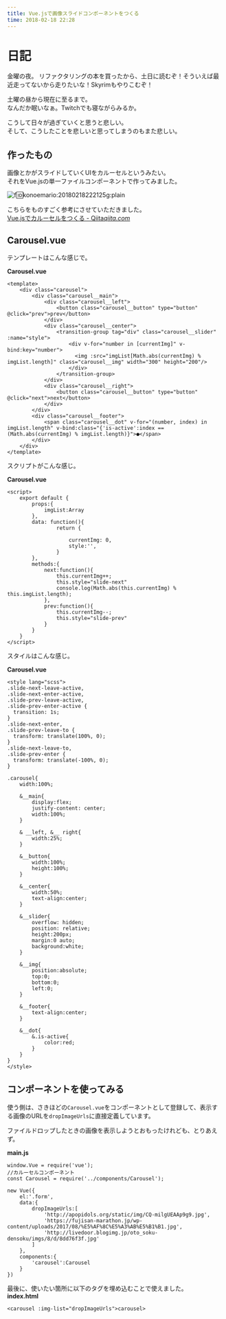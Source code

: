 ```yaml
---
title: Vue.jsで画像スライドコンポーネントをつくる
time: 2018-02-18 22:28
---
```


# 日記

金曜の夜。 リファクタリングの本を買ったから、土日に読むぞ！そういえば最近走ってないから走りたいな！Skyrimもやりこむぞ！

土曜の昼から現在に至るまで。  
なんだか眠いなぁ。Twitchでも寝ながらみるか。

こうして日々が過ぎていくと思うと悲しい。  
そして、こうしたことを悲しいと思ってしまうのもまた悲しい。

## 作ったもの

画像とかがスライドしていくUIをカルーセルというみたい。  
それをVue.jsの単一ファイルコンポーネントで作ってみました。

![f:id:konoemario:20180218222125g:plain](https://cdn-ak.f.st-hatena.com/images/fotolife/k/konoemario/20180218/20180218222125.gif "f:id:konoemario:20180218222125g:plain")

こちらをものすごく参考にさせていただきました。  
[Vue.jsでカルーセルをつくる - Qiita](https://qiita.com/Wave7KN/items/5a18c9a6ed7d6fac940f)<cite class="hatena-citation"><a href="https://qiita.com/Wave7KN/items/5a18c9a6ed7d6fac940f">qiita.com</a></cite>

## Carousel.vue

テンプレートはこんな感じで。

**Carousel.vue**

```
<template>
    <div class="carousel">
        <div class="carousel__main">
            <div class="carousel__left">
                <button class="carousel__button" type="button" @click="prev">prev</button>
            </div>
            <div class="carousel__center">
                <transition-group tag="div" class="carousel__slider" :name="style">
                    <div v-for="number in [currentImg]" v-bind:key="number">
                      <img :src="imgList[Math.abs(currentImg) % imgList.length]" class="carousel__img" width="300" height="200"/>
                    </div>
                </transition-group>
            </div>
            <div class="carousel__right">
                <button class="carousel__button" type="button" @click="next">next</button>
            </div>
        </div>
        <div class="carousel__footer">
            <span class="carousel__dot" v-for="(number, index) in imgList.length" v-bind:class="{'is-active':index == (Math.abs(currentImg) % imgList.length)}">●</span>
        </div>
    </div>
</template>
```

スクリプトがこんな感じ。

**Carousel.vue**

```
<script>
    export default {
        props:{
            imgList:Array
        },
        data: function(){
                return {

                    currentImg: 0,
                    style:'',
                }
        },
        methods:{
            next:function(){
                this.currentImg++;
                this.style="slide-next"
                console.log(Math.abs(this.currentImg) % this.imgList.length);
            },
            prev:function(){
                this.currentImg--;
                this.style="slide-prev"
            }
        }
    }
</script>
```

スタイルはこんな感じ。

**Carousel.vue**

```
<style lang="scss">
.slide-next-leave-active,
.slide-next-enter-active, 
.slide-prev-leave-active,
.slide-prev-enter-active {
  transition: 1s;
}
.slide-next-enter, 
.slide-prev-leave-to {
  transform: translate(100%, 0);
}
.slide-next-leave-to,
.slide-prev-enter {
  transform: translate(-100%, 0);
}

.carousel{
    width:100%;

    &__main{
        display:flex;
        justify-content: center;
        width:100%;
    }

    & __left, &__ right{
        width:25%;
    }

    &__button{
        width:100%;
        height:100%;
    }

    &__center{
        width:50%;
        text-align:center;
    }

    &__slider{
        overflow: hidden;
        position: relative;
        height:200px;
        margin:0 auto;
        background:white;
    }

    &__img{
        position:absolute;
        top:0;
        bottom:0;
        left:0;
    }

    &__footer{
        text-align:center;
    }

    &__dot{
        &.is-active{
            color:red;
        }
    }
}
</style>
```

## コンポーネントを使ってみる

使う側は、さきほどの`Carousel.vue`をコンポーネントとして登録して、表示する画像のURLを`dropImageUrls`に直接定義しています。

ファイルドロップしたときの画像を表示しようとおもったけれども、とりあえず。

**main.js**

```
window.Vue = require('vue');
//カルーセルコンポーネント
const Carousel = require('../components/Carousel');

new Vue({
    el:'.form',
    data:{
        dropImageUrls:[
            'http://apopidols.org/static/img/CQ-milgUEAAp9g9.jpg',
            'https://fujisan-marathon.jp/wp-content/uploads/2017/08/%E5%AF%8C%E5%A3%AB%E5%B1%B1.jpg',
            'http://livedoor.blogimg.jp/oto_soku-densoku/imgs/8/d/8dd76f3f.jpg'
        ]
    },
    components:{
        'carousel':Carousel
    }
})
```

最後に、使いたい箇所に以下のタグを埋め込むことで使えました。  
**index.html**

```
<carousel :img-list="dropImageUrls">carousel>
```
